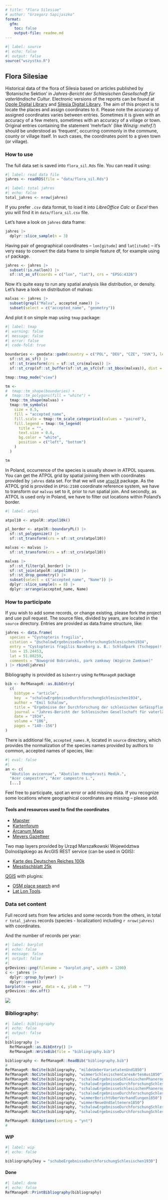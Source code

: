 ```yaml
---
# title: "Flora Silesiae"
# author: "Grzegorz Sapijaszko"
format:
  gfm:
    toc: false
    output-file: readme.md
---
```


```r
#| label: source
#| echo: false
#| output: false
source("wszystko.R")
```

## Flora Silesiae

Historical data of the flora of Silesia based on articles published by 'Botanische Sektion' in *Jahres-Bericht der Schlesischen Gesellschaft für vaterländische Cultur*. Electronic versions of the reports can be found at [Opole Digital Library](https://www.obc.opole.pl/dlibra/publication/8613#structure) and [Silesia Digital Library](https://www.sbc.org.pl/dlibra/publication/11059#structure). The aim of this project is to locate the places and assign coordinates to it. Please note the accuracy of assigned coordinates varies between entries. Sometimes it is given with an accuracy of a few meters, sometimes with an accuracy of a village or town. Original entries containing the statement 'mehrfach' (like *Winzig: mehrf.!*) should be understood as 'frequent', occurring commonly in the commune, county or village itself. In such cases, the coordinates point to a given town (or village).


### How to use

The full data set is saved into `flora_sil.Rds` file. You can read it using:

```r
#| label: read data file
jahres <- readRDS(file = "data/flora_sil.Rds")
```

```r
#| label: total jahres
#| echo: false
total_jahres <- nrow(jahres)
```

If you prefer `.csv` data format, to load it into *LibreOffice Calc* or *Excel* then you will find it in `data/flora_sil.csv` file.

Let's have a look on `jahres` data frame:

:::{.column-page}
```r

jahres |>
  dplyr::slice_sample(n = 3)
```
:::

Having pair of geographical coordinates -- `lon[gitude]` and `lat[itude]` -- it's very easy to convert the data frame to simple feature df, for example using `sf` package.

```r
jahres <- jahres |>
  subset(!is.na(lon)) |>
  sf::st_as_sf(coords = c("lon", "lat"), crs = "EPSG:4326")
```

Now it's quite easy to run any spatial analysis like distribution, or density. Let's have a look on distribution of malvas:

```r
malvas <- jahres |>
  subset(grepl("Malva", accepted_name)) |>
  subset(select = c("accepted_name", "geometry"))
```

And plot it on simple map using `tmap` package:

```r
#| label: tmap
#| warning: false
#| message: false
#| error: false
#| code-fold: true

boundaries <- geodata::gadm(country = c("POL", "DEU", "CZE", "SVK"), level = 1, path = "data") |>
  sf::st_as_sf() |>
  sf::st_transform(crs = sf::st_crs(malvas)) |>
  sf::st_crop(sf::st_buffer(sf::st_as_sfc(sf::st_bbox(malvas)), dist = 10000))

tmap::tmap_mode("view")

tm <-
#  tmap::tm_shape(boundaries) +
#  tmap::tm_polygons(fill = "white") +
  tmap::tm_shape(malvas) +
  tmap::tm_symbols(
    size = 0.5,
    fill = "accepted_name",
    fill.scale = tmap::tm_scale_categorical(values = "paired"),
    fill.legend = tmap::tm_legend(
      title = "",
      text.size = 0.6,
      bg.color = "white",
      position = c("left", "bottom")
    )
  )

tm
```

<!---
```r
#| label: tmap_save
#| echo: false
#| warning: false
#| message: false
# tm
# tmap::tmap_save(tm, "malvas.png", height = 4)
```



![Malvas distribution](malvas.png)
-->

In Poland, occurrence of the species is usually shown in ATPOL squares. You can get the ATPOL grid by spatial joining them with coordinates provided by `jahres` data set. For that we will use [`atpolR`](https://github.com/gsapijaszko/atpolR) package. As the ATPOL grid is provided in `EPSG:2180` coordinate reference system, we have to transform our `malvas` set to it, prior to run spatial join. And secondly, as ATPOL is used only in Poland, we have to filter out locations within Poland's border.

```r
#| label: atpol

atpol10 <- atpolR::atpol10k()

pl_border <- atpolR::boundaryPL() |>
  sf::st_polygonize() |>
  sf::st_transform(crs = sf::st_crs(atpol10))

malvas <- malvas |>
  sf::st_transform(crs = sf::st_crs(atpol10))

malvas |>
  sf::st_filter(pl_border) |>
  sf::st_join(atpolR::atpol10k()) |>
  sf::st_drop_geometry() |>
  subset(select = c("accepted_name", "Name")) |>
  dplyr::slice_sample(n = 8) |>
  dplyr::arrange(accepted_name, Name)

```

### How to participate

If you wish to add some records, or change existing, please fork the project and use pull request. The source files, divided by years, are located in the `source` directory. Entries are provided as data.frame structure, like:

```r
jahres <- data.frame(
  species = "Cystopteris fragilis",
  citation = "@schalowErgebnisseDurchforschungSchlesischen1934",
  entry = "Cystopteris fragilis Naumburg a. B.: Schloßpark (Tscheppe)!; [...]",
  lon = 15.24453,
  lat = 51.80259,
  comments = "Nowogród Bobrzański, park zamkowy (Wzgórze Zamkowe)"
) |> rbind(jahres)
```

Bibliography is provided as `bibentry` using `RefManageR` package

```r
bib <- RefManageR::as.BibEntry(
  c(
    bibtype = "article",
    key  = "schalowErgebnisseDurchforschungSchlesischen1934",
    author = "Emil Schalow",
    title = "Ergebnisse der Durchforschung der schlesischen Gefässpflanzenwelt im Jahre 1933",
    journal = "Jahres-Bericht der Schlesischen Gesellschaft für vaterländische Cultur. 1933, Jg.106",
    date = "1934",
    volume = "106",
    pages = "140--156")
)
```

There is additional file, `accepted_names.R`, located in `source` directory, which provides the normalization of the species names provided by authors to common, accepted names of species, like:

```r
#| eval: false
#|
an <- c(
  "Abutilon avicennae", "Abutilon theophrasti Medik.",
  "Acer campestre", "Acer campestre L.",
  [...]
```

Feel free to participate, spot an error or add missing data. If you recognize some locations where geographical coordinates are missing -- please add.

#### Tools and resources used to find the coordinates

+ [Mapster](http://igrek.amzp.pl/)
+ [Kartenforum](https://kartenforum.slub-dresden.de/)
+ [Arcanum Maps](https://maps.arcanum.com/en/map/europe-19century-secondsurvey/)
+ [Meyers Gazetteer](https://www.meyersgaz.org/)

Two map layers provided by Urząd Marszałkowski Województwa Dolnośląskiego as ArcGIS REST service (can be used in QGIS):

+ [Karte des Deutschen Reiches 100k](https://geoportal.dolnyslask.pl/gprest/services/UMWD_DEUTSCHEN_100/MapServer/)
+ [Messtischblatt 25k](https://geoportal.dolnyslask.pl/gprest/services/UMWD_Messtischblat_nowsze/MapServer/)

[QGIS](https://qgis.org) with plugins:

+ [OSM place search](https://github.com/xcaeag/Nominatim-Qgis-Plugin) and
+ [Lat Lon Tools](https://github.com/NationalSecurityAgency/qgis-latlontools-plugin).

### Data set content

Full record sets from few articles and some records from the others, in total `r total_jahres` records (species - localization) including `r nrow(jahres)` with coordinates. 

<!--
Data density in ATPOL squares is shown on the below picture:

![Data density in ATPOL squares (10x10 km)](atpol_plot.png)
-->

And the number of records per year:

```r
#| label: barplot
#| echo: false
#| message: false
#| output: false
#|
grDevices::png(filename = "barplot.png", width = 1200)
c <- jahres |>
  dplyr::group_by(year) |>
  dplyr::count()
barplot(n ~ year, data = c, ylab = "")
grDevices::dev.off()
```

![](barplot.png)

### Bibliography:

```r
#| label: bibliography
#| echo: false
#| output: false
#|
bibliography |>
  RefManageR::as.BibEntry() |>
  RefManageR::WriteBib(file = "bibliography.bib")

bibliography <- RefManageR::ReadBib("bibliography.bib")
#
RefManageR::NoCite(bibliography, "mildeUeberVarietatenUnd1850")
RefManageR::NoCite(bibliography, "wimmerSchlesischenCarexArtenAus1850")
RefManageR::NoCite(bibliography, "schalowErgebnisseSchlesischenPhanerogamenforschung1931")
RefManageR::NoCite(bibliography, "schalowErgebnisseDurchforschungSchlesischen1932")
RefManageR::NoCite(bibliography, "schalowErgebnisseSchlesischenPhanerogamenforschung1933")
RefManageR::NoCite(bibliography, "schalowErgebnisseDurchforschungSchlesischen1934")
RefManageR::NoCite(bibliography, "wimmerBerichtUberVerhandlungen1850")
RefManageR::NoCite(bibliography, "wimmerNeueUndSeltenere1850")
RefManageR::NoCite(bibliography, "schalowErgebnisseDurchforschungSchlesischen1935")
RefManageR::NoCite(bibliography, "schalowErgebnisseDurchforschungSchlesischen1936")

RefManageR::BibOptions(sorting = "ynt")
#

```

#### WIP
```r
#| label: wip
#| echo: false

bibliography[key = "schubeErgebnisseDurchforschungSchlesischen1930"]
```

#### Done

```r
#| label: done
#| echo: false
RefManageR::PrintBibliography(bibliography)
```
